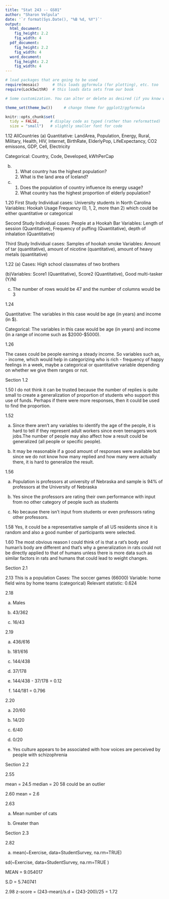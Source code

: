 ```yaml
---
title: "Stat 243 -- GS01"
author: "Sharon Velpula"
date: '`r format(Sys.Date(), "%B %d, %Y")`'
output: 
  html_document:
    fig_height: 2.2
    fig_width: 4
  pdf_document:
    fig_height: 2.2
    fig_width: 4
  word_document:
    fig_height: 2.2
    fig_width: 4
---
```


```r
# load packages that are going to be used
require(mosaic)      # this loads ggformula (for plotting), etc. too
require(Lock5withR)  # this loads data sets from our book

# Some customization. You can alter or delete as desired (if you know what you are doing).

theme_set(theme_bw())     # change theme for ggplot2/ggformula

knitr::opts_chunk$set(
  tidy = FALSE,     # display code as typed (rather than reformatted)
  size = "small")   # slightly smaller font for code
```

<!-- Put your work below here.  Put text in text chunks, code in R chunks. -->

1.12 AllCountries 
(a) Quantitative: LandArea, Population, Energy, Rural, Military, Health, HIV, Internet, BirthRate, ElderlyPop, LifeExpectancy, CO2 emissons, GDP, Cell, Electricity

Categorical: Country, Code, Developed, kWhPerCap

(b) 1. What country has the highest population?
    2. What is the land area of Iceland? 
    
(c) 1. Does the population of country influence its energy usage?
    2. What country has the highest proportion of elderly population?

1.20 
First Study
Individual cases: University students in North Carolina
Variables: Hookah Usage Frequency (0, 1, 2, more than 2) which could be either quantitative or categorical 

Second Study
Individual cases: People at a Hookah Bar 
Variables: Length of session (Quantitative), Frequency of puffing (Quantitative), depth of inhalation (Quantitative) 

Third Study
Individual cases: Samples of hookah smoke
Variables: Amount of tar (quantitative), amount of nicotine (quantitative), amount of heavy metals (quantitative)

1.22
(a) Cases: High school classmates of two brothers

(b)Variables: Score1 (Quantitative), Score2 (Quantitative), Good multi-tasker (Y/N)

(c) The number of rows would be 47 and the number of columns would be 3

1.24

Quantitative: The variables in this case would be age (in years) and income (in $). 

Categorical: The variables in this case would be age (in years) and income (in a range of income such as $2000-$5000). 

1.26

The cases could be people earning a steady income. So variables such as, 
- income, which would help in categorizing who is rich 
- frequency of happy feelings in a week, maybe a categorical or quantitative variable depending on whether we give them ranges or not.

Section 1.2 

1.50
I do not think it can be trusted because the number of replies is quite small to create a generalization of proportion of students who support this use of funds. Perhaps if there were more responses, then it could be used to find the proportion. 

1.52

(a) Since there aren't any variables to identify the age of the people, it is hard to tell if they represent adult workers since even teenagers work jobs.The number of people may also affect how a result could be generalized (all people or specific people). 

(b) It may be reasonable if a good amount of responses were available but since we do not know how many replied and how many were actually there, it is hard to generalize the result. 

1.56

(a) Population is professors at university of Nebraska and sample is 94% of professors at the University of Nebraska

(b) Yes since the professors are rating their own performance with input from no other category of people such as students

(c) No because there isn't input from students or even professors rating other professors. 

1.58
Yes, it could be a representative sample of all US residents since it is random and also a good number of participants were selected. 

1.60
The most obvious reason I could think of is that a rat's body and human's body are different and that's why a generalization in rats could not be directly applied to that of humans unless there is more data such as similar factors in rats and humans that could lead to weight changes. 

Section 2.1

2.13
This is a population
Cases: The soccer games (66000)
Variable: home field wins by home teams (categorical)
Relevant statistic: 0.624

2.18

(a) Males

(b) 43/362

(c) 16/43

2.19

(a) 436/616

(b) 181/616

(c) 144/438

(d) 37/178

(e) 144/438 - 37/178 = 0.12

(f) 144/181 = 0.796

2.20 

(a) 20/60

(b) 14/20 

(c) 6/40 

(d) 0/20 

(e) Yes culture appears to be associated with how voices are perceived by people with schizophrenia

Section 2.2

2.55

mean = 24.5
median = 20
58 could be an outlier 

2.60 mean = 2.6

2.63

(a) Mean number of cats

(b) Greater than 

Section 2.3

2.82

(a) mean(~Exercise, data=StudentSurvey, na.rm=TRUE)

sd(~Exercise, data=StudentSurvey, na.rm=TRUE )

MEAN = 9.054017

S.D = 5.740741

2.98
z-score = (243-mean)/s.d = (243-200)/25 = 1.72
